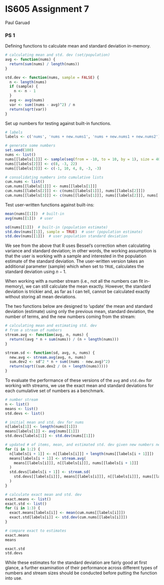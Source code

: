 # IS605 Assignment 7
Paul Garuad

### PS 1
Defining functions to calculate mean and standard deviation in-memory.
```r
# calculating mean and std. dev (set/population)
avg <- function(nums) {
  return(sum(nums) / length(nums))
}

std.dev <- function(nums, sample = FALSE) {
  n <- length(nums)
  if (sample) {
    n <- n - 1
  } 
  avg <- avg(nums)
  var <- sum((nums - avg)^2) / n
  return(sqrt(var))
}
```

Set up numbers for testing against built-in functions.
```r
# labels
labels <- c('nums', 'nums + new.nums1', 'nums + new.nums1 + new.nums2')

# generate some numbers
set.seed(100)
nums <- list()
nums[[labels[1]]] <- sample(seq(from = -10, to = 10, by = 1), size = 40, replace = TRUE)
nums[[labels[2]]] <- c(8, -3, 22)
nums[[labels[3]]] <- c(-1, 10, 4, 8, -3, -3)

# consolidating numbers into cumulative lists
cum.nums <- list()
cum.nums[[labels[1]]] <- nums[[labels[1]]]
cum.nums[[labels[2]]] <- c(nums[[labels[1]]], nums[[labels[2]]])
cum.nums[[labels[3]]] <- c(nums[[labels[1]]], nums[[labels[2]]], nums[[labels[3]]])
```

Test user-written functions against built-ins:
```r
mean(nums[[1]])  # built-in
avg(nums[[1]])  # user

sd(nums[[1]])  # built-in (population estimate)
std.dev(nums[[1]], sample = TRUE)  # user (population estimate)
std.dev(nums[[1]])  # user population standard deviation
```

We see from the above that R uses Bessel's correction when calculating variance and standard deviation; in other words, the working assumption is that the user is working with a sample and interested in the population estimate of the standard deviation. The user-written version takes an additional parameter (sample) which when set to `TRUE`, calculates the standard deviation using $n - 1$.

When working with a number stream (i.e., not all the numbers can fit in-memory), we can still calculate the mean exactly. However, the standard deviation is trickier and, as far as I can tell, cannot be calculated exactly without storing all mean deviations.

The two functions below are designed to 'update' the mean and standard deviation (estimate) using only the previous mean, standard deviation, the number of terms, and the new numbers coming from the stream:
```r
# calculating mean and estimating std. dev
# from a stream of numbers
stream.avg <- function(avg, n, nums) {
  return((avg * n + sum(nums)) / (n + length(nums)))
}

stream.sd <- function(sd, avg, n, nums) {
  new.avg <- stream.avg(avg, n, nums)
  sum.dev2 <- sd^2 * n + sum((nums - new.avg)^2)
  return(sqrt((sum.dev2 / (n + length(nums)))))
}
```

To evaluate the performance of these versions of the `avg` and `std.dev` for working with streams, we use the exact mean and standard deviations for each cumulative set of numbers as a benchmark.
```r
# number stream
n <- list()
means <- list()
std.devs <- list()

# initial mean and std. dev for nums
n[labels[1]] <- length(nums[[1]])
means[labels[1]] <- avg(nums[[1]])
std.devs[labels[1]] <- std.dev(nums[[1]])

# updated # of items, mean, and estimated std. dev given new numbers new.nums1
for (i in 1:2) {
  n[labels[i + 1]] <- n[[labels[i]]] + length(nums[[labels[i + 1]]])
  means[labels[i + 1]] <- stream.avg(
    means[[labels[i]]], n[[labels[i]]], nums[[labels[i + 1]]]
  )
  std.devs[labels[i + 1]] <- stream.sd(
    std.devs[[labels[i]]], means[[labels[i]]], n[[labels[i]]], nums[[labels[i + 1]]]
  )
}

# calculate exact mean and std. dev
exact.means <- list()
exact.std <- list()
for (i in 1:3) {
  exact.means[labels[i]] <- mean(cum.nums[[labels[i]]])
  exact.std[labels[i]] <- std.dev(cum.nums[[labels[i]]])
}

# compare exact to estimates
exact.means
means

exact.std
std.devs
```

While these estimates for the standard deviation are fairly good at first glance, a further examination of their performance across different types of numbers and stream sizes should be conducted before putting the function into use.